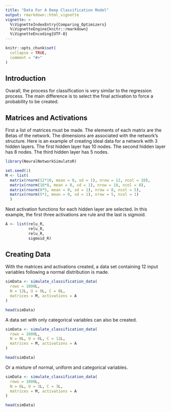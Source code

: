 ```yaml
---
title: "Data For A Deep Classification Model"
output: rmarkdown::html_vignette
vignette: >
  %\VignetteIndexEntry{Comparing_Optimizers}
  %\VignetteEngine{knitr::rmarkdown}
  %\VignetteEncoding{UTF-8}
---
```


```r
knitr::opts_chunk$set(
  collapse = TRUE,
  comment = "#>"
)
```

## Introduction

Ovarall, the process for classification is very similar to the regression process. The main difference is to select the final activation to force a probability to be created.

## Matrices and Activations

First a list of matrices must be made. The elements of each matrix are the Betas of the network. The dimensions are associated with the network's structure. Here is an example of creating ideal data for a network with 3 hidden layers. The first hidden layer has 10 nodes. The second hidden layer has 8 nodes. The third hidden layer has 5 nodes.

```r
library(NeuralNetworkSimulatoR)

set.seed(1)
M <- list(
  matrix(rnorm(12*10, mean = 0, sd = 1), nrow = 12, ncol = 10),
  matrix(rnorm(10*8, mean = 0, sd = 1), nrow = 10, ncol = 8),
  matrix(rnorm(8*5, mean = 0, sd = 1), nrow = 8, ncol = 5),
  matrix(rnorm(5*1, mean = 0, sd = 1), nrow = 5, ncol = 1)
  )
```

Next activation functions for each hidden layer are selected. In this example, the first three activations are rule and the last is sigmoid.
```r
A <- list(relu_R, 
          relu_R,
          relu_R,
          sigmoid_R)
```

## Creating Data
With the matrices and activations created, a data set containing 12 input variables following a normal distribution is made.

```r
simData <- simulate_classification_data(
  rows = 1000L,
  N = 12L, U = 0L, C = 0L,
  matrices = M, activations = A
)

head(simData)
```

A data set with only categorical variables can also be created.
```r
simData <- simulate_classification_data(
  rows = 1000L,
  N = 0L, U = 0L, C = 12L,
  matrices = M, activations = A
)

head(simData)
```

Or a mixture of normal, uniform and categorical variables.
```r
simData <- simulate_classification_data(
  rows = 1000L,
  N = 6L, U = 3L, C = 3L,
  matrices = M, activations = A
)

head(simData)
```

